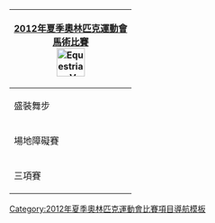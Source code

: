 {| style="float:right; clear:right; padding:0.3em; margin-left:15px; border:1px solid #B8C7D9; background:#f5faff; font-size:90%; line-height:1.5em"
|- style="background:#cedff2; text-align:center;"
!colspan=5|<span style="color:#FFFFFF;">[[2012年夏季奧林匹克運動會]]</span><br><span style="color:#FFFFFF;">[[2012年夏季奧林匹克運動會馬術比賽|馬術比賽]]</span><br/>[[Image:Equestrian Vaulting pictogram.svg|50px]]
|-
|盛裝舞步
|&nbsp;
|[[2012年夏季奧林匹克運動會馬術個人盛裝舞步賽|個人]]
|&nbsp;
|[[2012年夏季奧林匹克運動會馬術團體盛裝舞步賽|團體]]
|-
|場地障礙賽
|&nbsp;
|[[2012年夏季奧林匹克運動會馬術個人場地障礙賽|個人]]
|&nbsp;
|[[2012年夏季奧林匹克運動會馬術團體場地障礙賽|團體]]
|-
|三項賽
|&nbsp;
|[[2012年夏季奧林匹克運動會馬術個人三項賽|個人]]
|&nbsp;
|[[2012年夏季奧林匹克運動會馬術團體三項賽|團體]]
|}<noinclude>
[[Category:2012年夏季奧林匹克運動會比賽項目導航模板]]
</noinclude>